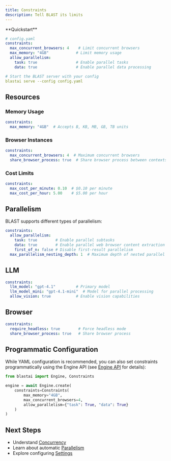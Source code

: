```yaml
---
title: Constraints
description: Tell BLAST its limits
---
```



<Note>
**Quickstart**

```yaml
# config.yaml
constraints:
  max_concurrent_browsers: 4    # Limit concurrent browsers
  max_memory: "4GB"            # Limit memory usage
  allow_parallelism:
    task: true                 # Enable parallel tasks
    data: true                 # Enable parallel data processing

# Start the BLAST server with your config
blastai serve --config config.yaml
```
</Note>

## Resources

### Memory Usage
```yaml
constraints:
  max_memory: "4GB"  # Accepts B, KB, MB, GB, TB units
```

### Browser Instances
```yaml
constraints:
  max_concurrent_browsers: 4  # Maximum concurrent browsers
  share_browser_process: true  # Share browser process between contexts
```

### Cost Limits
```yaml
constraints:
  max_cost_per_minute: 0.10  # $0.10 per minute
  max_cost_per_hour: 5.00    # $5.00 per hour
```

## Parallelism

BLAST supports different types of parallelism:

```yaml
constraints:
  allow_parallelism:
    task: true        # Enable parallel subtasks
    data: true        # Enable parallel web browser content extraction
    first_of_n: false # Disable first-result parallelism
  max_parallelism_nesting_depth: 1  # Maximum depth of nested parallel tasks
```

## LLM

```yaml
constraints:
  llm_model: "gpt-4.1"         # Primary model
  llm_model_mini: "gpt-4.1-mini"  # Model for parallel processing
  allow_vision: true           # Enable vision capabilities
```

## Browser

```yaml
constraints:
  require_headless: true        # Force headless mode
  share_browser_process: true   # Share browser process
```

## Programmatic Configuration

While YAML configuration is recommended, you can also set constraints programmatically using the Engine API (see [Engine API](/guides/engine-api) for details):

```python
from blastai import Engine, Constraints

engine = await Engine.create(
    constraints=Constraints(
        max_memory="4GB",
        max_concurrent_browsers=4,
        allow_parallelism={"task": True, "data": True}
    )
)
```

## Next Steps

- Understand [Concurrency](/guides/concurrency)
- Learn about automatic [Parallelism](/guides/parallelism)
- Explore configuring [Settings](/guides/settings)